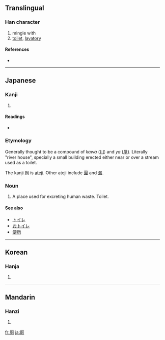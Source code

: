 {{also|厕|廁}}
==Translingual==

===Han character===
{{Han char|rn=27|rad=厂|as=09|sn=11|four=|canj=一月金弓 (MBCN)}}

# mingle with
# [[toilet]], [[lavatory]]

====References====
* {{Han ref|kx=0162.130|dkj=02981|dj=0370.010|hdz=10075.120|uh=53A0|ud=21408}}

----

==Japanese==

===Kanji===
{{ja-kanji|grade=|rs=厂09}}

# {{defn|Japanese}}

====Readings====
* {{ja-readings|on=[[し]] (shi)|kun=[[かわや]] (kawaya)}}

===Etymology===

Generally thought to be a compound of ''kawa'' ([[川]]) and ''ya'' ([[屋]]). Literally "river house", specially a small building erected either near or over a stream used as a toilet.

The kanji 厠 is [[ateji]]. Other ateji include [[圊]] and [[溷]].

===Noun===
{{ja-noun|k|hira=かわや|hku=かはや|rom=kawaya}}

# A place used for excreting human waste. Toilet.

====See also====
* [[トイレ]]
* [[おトイレ]]
* [[便所]]

----

==Korean==

===Hanja===
{{ko-hanja|hangeul=측|rv=cheuk|mr=ch'ŭk}}

# {{defn|Korean}}

----

==Mandarin==

===Hanzi===
{{cmn-hanzi|sim=厕|pin=[[cè]] ([[ce4]])|wg=ts'e<sup>4</sup>}}

# {{defn|Mandarin}}

[[fr:厠]]
[[ja:厠]]